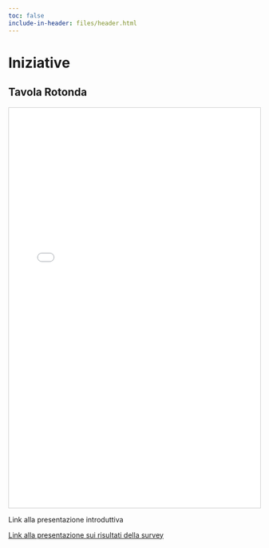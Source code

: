 ```yaml
---
toc: false
include-in-header: files/header.html
---
```


# Iniziative

## Tavola Rotonda

<iframe src="files/locandina-tr.pdf" width="100%" height="800px" style="border:1px solid #ccc;">
</iframe>

Link alla presentazione introduttiva

[Link alla presentazione sui risultati della survey](https://methodological-review-board.github.io/survey/results/data_analysis.html)
